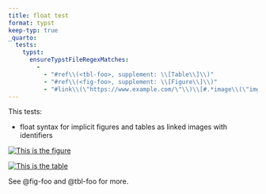 ```yaml
---
title: float test
format: typst
keep-typ: true
_quarto:
  tests:
    typst:
      ensureTypstFileRegexMatches:
        - 
          - "#ref\\(<tbl-foo>, supplement: \\[Table\\]\\)"
          - "#ref\\(<fig-foo>, supplement: \\[Figure\\]\\)"
          - "#link\\(\"https://www.example.com/\"\\)\\[#.*image\\(\"img/surus.jpg\"\\)\\)"
---
```


This tests:

- float syntax for implicit figures and tables as linked images with identifiers

[![This is the figure](img/surus.jpg){#fig-foo}](https://www.example.com/)

[![This is the table](img/surus.jpg){#tbl-foo}](https://www.example.com/)

See @fig-foo and @tbl-foo for more.